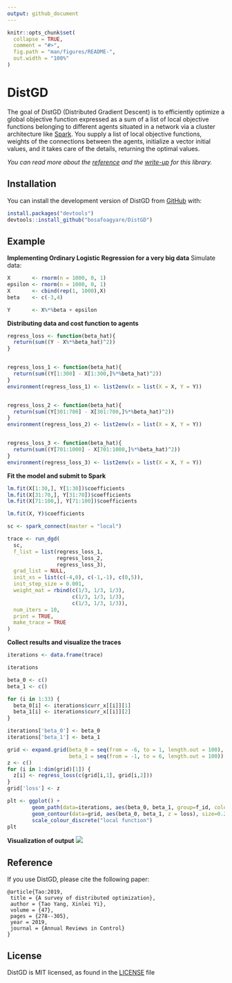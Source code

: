 ```yaml
---
output: github_document
---
```


<!-- README.md is generated from README.Rmd. Please edit that file -->

```r
knitr::opts_chunk$set(
  collapse = TRUE,
  comment = "#>",
  fig.path = "man/figures/README-",
  out.width = "100%"
)
```

# DistGD

<!-- badges: start -->
<!-- badges: end -->

The goal of DistGD (Distributed Gradient Descent) is to efficiently optimize a global objective function expressed as a sum of a list of local objective functions belonging to different agents situated in a network via a cluster architecture like [Spark](https://spark.apache.org/). You supply a list of local objective functions, weights of the connections between the agents, initialize a vector initial values, and it takes care of the details, returning the optimal values. 

*You can read more about the [reference](papers/yang_et_al_2019.pdf) and the [write-up](papers/report) for this library.*

## Installation

You can install the development version of DistGD from [GitHub](https://github.com/bosafoagyare/DistGD/) with:

``` r
install.packages("devtools")
devtools::install_github("bosafoagyare/DistGD")
```

## Example
**Implementing Ordinary Logistic Regression for a very big data**
Simulate data:

``` r
X       <- rnorm(n = 1000, 0, 1)
epsilon <- rnorm(n = 1000, 0, 1)
X       <- cbind(rep(1, 1000),X)
beta    <- c(-3,4)

Y       <- X%*%beta + epsilon
```


**Distributing data and cost function to agents**
``` r
regress_loss <- function(beta_hat){
  return(sum((Y - X%*%beta_hat)^2))
}


regress_loss_1 <- function(beta_hat){
  return(sum((Y[1:300] - X[1:300,]%*%beta_hat)^2))
}
environment(regress_loss_1) <- list2env(x = list(X = X, Y = Y))


regress_loss_2 <- function(beta_hat){
  return(sum((Y[301:700] - X[301:700,]%*%beta_hat)^2))
}
environment(regress_loss_2) <- list2env(x = list(X = X, Y = Y))


regress_loss_3 <- function(beta_hat){
  return(sum((Y[701:1000] - X[701:1000,]%*%beta_hat)^2))
}
environment(regress_loss_3) <- list2env(x = list(X = X, Y = Y))

```

**Fit the model and submit to Spark**
``` r
lm.fit(X[1:30,], Y[1:30])$coefficients
lm.fit(X[31:70,], Y[31:70])$coefficients
lm.fit(X[71:100,], Y[71:100])$coefficients

lm.fit(X, Y)$coefficients

sc <- spark_connect(master = "local")

trace <- run_dgd(
  sc,
  f_list = list(regress_loss_1, 
                regress_loss_2,
                regress_loss_3),
  grad_list = NULL,
  init_xs = list(c(-4,0), c(-1,-1), c(0,5)),
  init_step_size = 0.001,
  weight_mat = rbind(c(1/3, 1/3, 1/3), 
                     c(1/3, 1/3, 1/3), 
                     c(1/3, 1/3, 1/3)),
  num_iters = 10,
  print = TRUE,
  make_trace = TRUE
)
```

**Collect results and visualize the traces**
``` r
iterations <- data.frame(trace)

iterations

beta_0 <- c()
beta_1 <- c()

for (i in 1:33) {
  beta_0[i] <- iterations$curr_x[[i]][1]
  beta_1[i] <- iterations$curr_x[[i]][2]
}

iterations['beta_0'] <- beta_0
iterations['beta_1'] <- beta_1

grid <- expand.grid(beta_0 = seq(from = -6, to = 1, length.out = 100),
                    beta_1 = seq(from = -1, to = 6, length.out = 100))
z <- c()
for (i in 1:dim(grid)[1]) {
  z[i] <- regress_loss(c(grid[i,1], grid[i,2]))
}
grid['loss'] <- z

plt <- ggplot() + 
        geom_path(data=iterations, aes(beta_0, beta_1, group=f_id, colour = factor(f_id))) +
        geom_contour(data=grid, aes(beta_0, beta_1, z = loss), size=0.2) +
        scale_colour_discrete("local function")
plt
```

**Visualization of output**
![](OLS.jpg)


## Reference
If you use DistGD, please cite the following paper:
```
@article{Tao:2019,
 title = {A survey of distributed optimization},
 author = {Tao Yang, Xinlei Yi},
 volume = {47},
 pages = {278--305},
 year = 2019,
 journal = {Annual Reviews in Control}
}
```


## License
DistGD is MIT licensed, as found in the [LICENSE](LICENSE) file
